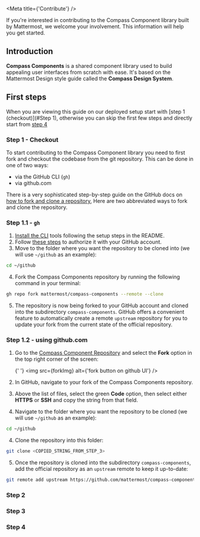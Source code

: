 
<Meta title={'Contribute'} />

<Title>Contribute to Compass Components</Title>

<Subtitle>
    If you're interested in contributing to the Compass Component library built by Mattermost, we welcome your involvement. This information will help you get started.
   

</Subtitle>

## Introduction

**Compass Components** is a shared component library used to build appealing user interfaces from scratch with ease.
It's based on the Mattermost Design style guide called the **Compass Design System**.

## First steps

When you are viewing this guide on our deployed setup start with [step 1 (checkout)](#Step 1), otherwise you can skip
the first few steps and directly start from [step 4](#step-4)

### Step 1 - Checkout

To start contributing to the Compass Component library you need to first fork and checkout the codebase from the git
repository. This can be done in one of two ways:

-   via the GitHub CLI (`gh`)
-   via github.com

There is a very sophisticated step-by-step guide on the GitHub docs on [how to fork and clone a repository](https://docs.github.com/en/get-started/quickstart/fork-a-repo),
Here are two abbreviated ways to fork and clone the repository.

### Step 1.1 - `gh`

1. [Install the CLI](https://github.com/cli/cli#installation) tools following the setup steps in the README.
2. Follow [these steps](https://cli.github.com/manual/) to authorize it with your GitHub account.
3. Move to the folder where you want the repository to be cloned into (we will use `~/github` as an example):

```bash
cd ~/github
```

4. Fork the Compass Components repository by running the following command in your
   terminal:

```bash
gh repo fork mattermost/compass-components --remote --clone
```

5. The repository is now being forked to your GitHub account and cloned into the subdirectory `compass-components`. GitHub offers a convenient feature to automatically create a remote `upstream` repository
   for you to update your fork from the current state of the official repository.

### Step 1.2 - using github.com

1. Go to the [Compass Component Repository](https://github.com/mattermost/compass-components) and select the **Fork** option in the top right corner of the screen:

    {' '}
    <img src={forkImg} alt={'fork button on github UI'} />

2. In GitHub, navigate to your fork of the Compass Components repository.
3. Above the list of files, select the green **Code** option, then select either **HTTPS** or **SSH** and copy the string from that field.
4. Navigate to the folder where you want the repository to be cloned (we will use `~/github` as an example):

```bash
cd ~/github
```

4. Clone the repository into this folder:

```bash
git clone <COPIED_STRING_FROM_STEP_3>
```

5. Once the repository is cloned into the subdirectory `compass-components`, add the official repository as an `upstream` remote to keep it up-to-date:

```bash
git remote add upstream https://github.com/mattermost/compass-components
```

### Step 2

### Step 3

### Step 4
